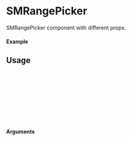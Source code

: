 
<Meta of={SMRangePicker} title="SMRangePicker" />

# SMRangePicker

SMRangePicker component with different props.

#### Example

<Canvas of={SMRangePicker.RangePicker} />

## Usage

```ts
import {SMRangePicker} from "sld-ui";

const Example = () => {
  return (
     <SMRangePicker />
  );
};

export default Example;
```

#### Arguments
